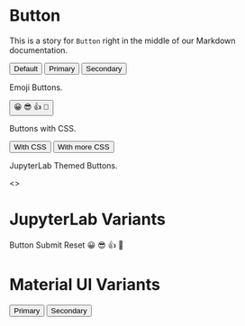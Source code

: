 




<Meta title="Buttons/Button" component={Button} />

# Button

This is a story for `Button` right in the middle of our Markdown documentation.

<Canvas>
  <Story name="buttons types ">
    <Button variant="outlined" onClick={action('clicked')}>Default</Button>
    <Button variant="outlined" color="primary" title="Submit" onClick={action('clicked')}>Primary</Button>
    <Button variant="outlined" color="secondary" title="Reset" onClick={action('clicked')} >Secondary</Button>
  </Story>
</Canvas>

Emoji Buttons.

<Canvas>
  <Story name="emoji buttons">
    <Button>
      <span role="img" aria-label="so cool">
        😀 😎 👍 💯
      </span>
    </Button>
  </Story>
</Canvas>

Buttons with CSS.

<Canvas>
  <Story name="with css">
    <Button 
      type="button"
      className='Button-Color'
      title="A Button with CSS"
      onClick={action('clicked')}>
        With CSS
    </Button>
    <Button 
      type="button"
      className='Button-Color Button-Background'
      title="A Button with more CSS"
      onClick={action('clicked')}>
        With more CSS
    </Button>
  </Story>
</Canvas>

JupyterLab Themed Buttons.

<Canvas>
  <Story name="jupyterlab buttons">
    <>
      <H1>JupyterLab Variants</H1>
      <JLButton onClick={action('jupyterlab clicked')} type="button">
        Button
      </JLButton>
      <Spacer />
      <JLButton onClick={action('jupyterlab clicked')} type="submit">
        Submit
      </JLButton>
      <Spacer />
      <JLButton onClick={action('jupyterlab clicked')} type="reset">
        Reset
      </JLButton>
      <Spacer />
      <JLButton onClick={action('jupyterlab clicked')}>
        <span role="img" aria-label="so cool">
          😀 😎 👍 💯
        </span>
      </JLButton>
    </>
    <ThemeProvider theme={muiLightTheme}>
      <CssBaseline />
      <H1>Material UI Variants</H1>
      <Button variant="contained" color="primary" onClick={action('material ui clicked')}>
        Primary
      </Button>
      <Spacer />
      <Button variant="contained" color="secondary" onClick={action('material ui clicked')}>
        Secondary
      </Button>
    </ThemeProvider>
  </Story>
</Canvas>

